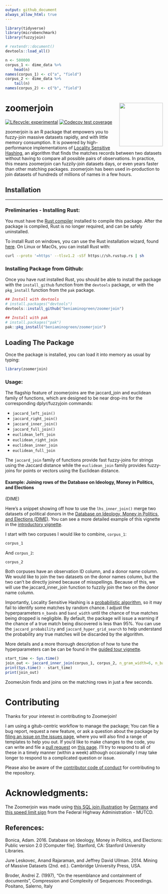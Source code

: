 ```yaml
---
output: github_document
always_allow_html: true
---
```


```r
library(tidyverse)
library(microbenchmark)
library(fuzzyjoin)

# rextendr::document()
devtools::load_all()

n <- 500000
corpus_1 <- dime_data %>%
    head(n)
names(corpus_1) <- c("a", "field")
corpus_2 <- dime_data %>%
    tail(n)
names(corpus_2) <- c("b", "field")
```


# zoomerjoin <img src='man/figures/logo.png' align="right" height="139" />
<!-- badges: start -->
[![Lifecycle: experimental](https://img.shields.io/badge/lifecycle-experimental-orange.svg)](https://lifecycle.r-lib.org/articles/stages.html#experimental)
[![Codecov test coverage](https://codecov.io/gh/beniaminogreen/zoomerjoin/branch/main/graph/badge.svg)](https://app.codecov.io/gh/beniaminogreen/zoomerjoin?branch=main)
<!-- badges: end -->

zoomerjoin is an R package that empowers you to fuzzy-join massive datasets
rapidly, and with little memory consumption. It is powered by high-performance
implementations of [Locality Sensitive
Hashing](https://en.wikipedia.org/wiki/Locality-sensitive_hashing), an
algorithm that finds the matches records between two datasets without having to
compare all possible pairs of observations. In practice, this means zoomerjoin
can fuzzily-join datasets days, or even years faster than other matching
packages. zoomerjoin has been used in-production to join datasets of hundreds
of millions of names in a few hours.

## Installation

---

### Preliminaries - Installing Rust:

You must have the [Rust compiler](https://www.rust-lang.org/tools/install)
installed to compile this package. After the package is compiled, Rust is no
longer required, and can be safely uninstalled.

To install Rust on windows, you can use the Rust installation wizard, found
[here](https://forge.rust-lang.org/infra/other-installation-methods.html). On
Linux or MacOs, you can install Rust with:

``` sh
curl --proto '=https' --tlsv1.2 -sSf https://sh.rustup.rs | sh
```

### Installing Package from Github:

Once you have rust installed Rust, you should be able to install the package
with the `install_github` function from the `devtools` package, or with the
`pkg_install` function from the `pak` package.

``` r
## Install with devtools
# install.packages("devtools")
devtools::install_github("beniaminogreen/zoomerjoin")

## Install with pak
# install.packages("pak")
pak::pkg_install("beniaminogreen/zoomerjoin")
```

## Loading The Package

Once the package is installed, you can load it into memory as usual by typing:

```r
library(zoomerjoin)
```

### Usage:

The flagship feature of zoomerjoins are the jaccard_join and euclidean family
of functions, which are designed to be near drop-ins for the corresponding
dplyr/fuzzyjoin commands:

* `jaccard_left_join()`
* `jaccard_right_join()`
* `jaccard_inner_join()`
* `jaccard_full_join()`
* `euclidean_left_join`
* `euclidean_right_join`
* `euclidean_inner_join`
* `euclidean_full_join`

The `jaccard_join` family of functions provide fast fuzzy-joins for strings
using the Jaccard distance while the `euclidean_join` family provides
fuzzy-joins for points or vectors using the Euclidean distance.

#### Example: Joining rows of the Database on Ideology, Money in Politics, and Elections
(DIME)

Here's a snippet showing off how to use the `lhs_inner_join()` merge two
datasets of political donors in the [Database on Ideology, Money in Politics,
and Elections (DIME)](https://data.stanford.edu/dime). You can see a more
detailed example of this vignette in the [introductory vignette](https://beniaminogreen.github.io/zoomerjoin/articles/guided_tour.html).

I start with two corpuses I would like to combine, `corpus_1`:

```r
corpus_1
```

And `corpus_2`:

```r
corpus_2
```
Both corpuses have an observation ID column, and a donor name column. We would
like to join the two datasets on the donor names column, but the two can't be
directly joined because of misspellings. Because of this, we will use the
jaccard_inner_join function to fuzzily join the two on the donor name column.

Importantly, Locality Sensitive Hashing is a [probabilistic
algorithm](https://en.wikipedia.org/wiki/Randomized_algorithm), so it may fail
to identify some matches by random chance. I adjust the hyperparameters
`n_bands` and `band_width` until the chance of true matches being dropped is
negligible. By default, the package will issue a warning if the chance of a
true match being discovered is less than 95%. You can use the
`jaccard_probability` and `jaccard_hyper_grid_search` to help understand the
probability any true matches will be discarded by the algorithm.

More details and a more thorough description of how to tune the hyperparameters can be can be found
in the [guided tour vignette](https://beniaminogreen.github.io/zoomerjoin/articles/guided_tour.html).

```r
start_time <- Sys.time()
join_out <- jaccard_inner_join(corpus_1, corpus_2, n_gram_width=6, n_bands=20, band_width=6)
print(Sys.time() - start_time)
print(join_out)
```

ZoomerJoin finds and joins on the matching rows in just a few seconds.

# Contributing

Thanks for your interest in contributing to Zoomerjoin!

I am using a gitub-centric workflow to manage the package; You can file a bug report, request a new feature, or ask a question about the package by [filing
an issue on the issues page](https://github.com/beniaminogreen/zoomerjoin/issues), where you will also
find a range of templates to help you out. If you'd like to make changes to the code, you can write and file a [pull
request](https://docs.github.com/en/pull-requests/collaborating-with-pull-requests/proposing-changes-to-your-work-with-pull-requests/about-pull-requests)
on [this page](https://github.com/beniaminogreen/zoomerjoin/pulls). I'll try to
respond to all of these in a timely manner (within a week) although
occasionally I may take longer to respond to a complicated question or issue.

Please also be aware of the [contributor code of
conduct](https://github.com/beniaminogreen/zoomerjoin/blob/main/CONTRIBUTING.md)
for contributing to the repository.

# Acknowledgments:

The Zoomerjoin was made using [this SQL join
illustration](https://commons.wikimedia.org/wiki/File:SQL_Join_-_08_A_Cross_Join_B.svg)
by [Germanx](https://commons.wikimedia.org/wiki/User:GermanX) and [this speed
limit sign](https://commons.wikimedia.org/wiki/File:Speed_limit_75_sign.svg) from the
Federal Highway Administration - MUTCD.

## References:

Bonica, Adam. 2016. Database on Ideology, Money in Politics, and Elections: Public version 2.0 [Computer file]. Stanford, CA: Stanford University Libraries.

Jure Leskovec, Anand Rajaraman, and Jeffrey David Ullman. 2014. Mining of Massive Datasets (2nd. ed.). Cambridge University Press, USA.

Broder, Andrei Z. (1997), "On the resemblance and containment of documents", Compression and Complexity of Sequences: Proceedings. Positano, Salerno, Italy
